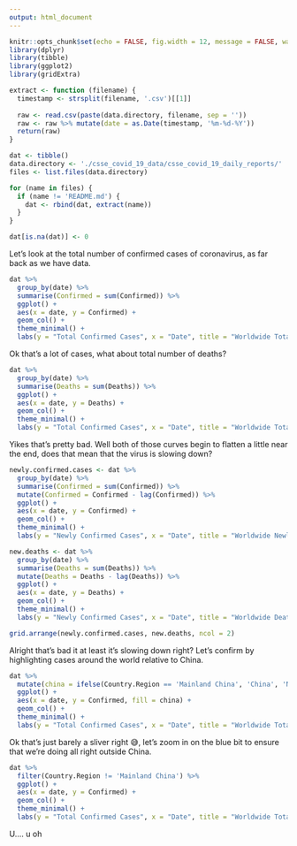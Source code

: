 ```yaml
---
output: html_document
---
```


```r
knitr::opts_chunk$set(echo = FALSE, fig.width = 12, message = FALSE, warning = FALSE)
library(dplyr)
library(tibble)
library(ggplot2)
library(gridExtra)

extract <- function (filename) {
  timestamp <- strsplit(filename, '.csv')[[1]]
  
  raw <- read.csv(paste(data.directory, filename, sep = ''))
  raw <- raw %>% mutate(date = as.Date(timestamp, '%m-%d-%Y'))
  return(raw)
}

dat <- tibble()
data.directory <- './csse_covid_19_data/csse_covid_19_daily_reports/'
files <- list.files(data.directory)

for (name in files) {
  if (name != 'README.md') {
    dat <- rbind(dat, extract(name))
  }
}

dat[is.na(dat)] <- 0
```

Let's look at the total number of confirmed cases of coronavirus, as far back as we have data.


```r
dat %>%
  group_by(date) %>%
  summarise(Confirmed = sum(Confirmed)) %>%
  ggplot() +
  aes(x = date, y = Confirmed) +
  geom_col() +
  theme_minimal() +
  labs(y = "Total Confirmed Cases", x = "Date", title = "Worldwide Total Confirmed Cases")
```

Ok that's a lot of cases, what about total number of deaths?

```r
dat %>%
  group_by(date) %>%
  summarise(Deaths = sum(Deaths)) %>%
  ggplot() +
  aes(x = date, y = Deaths) +
  geom_col() +
  theme_minimal() +
  labs(y = "Total Confirmed Cases", x = "Date", title = "Worldwide Total Deaths")
```

Yikes that's pretty bad. Well both of those curves begin to flatten a little near the end, does that mean that the virus is slowing down?

```r
newly.confirmed.cases <- dat %>%
  group_by(date) %>%
  summarise(Confirmed = sum(Confirmed)) %>%
  mutate(Confirmed = Confirmed - lag(Confirmed)) %>%
  ggplot() +
  aes(x = date, y = Confirmed) +
  geom_col() +
  theme_minimal() +
  labs(y = "Newly Confirmed Cases", x = "Date", title = "Worldwide Newly Confirmed Cases")

new.deaths <- dat %>%
  group_by(date) %>%
  summarise(Deaths = sum(Deaths)) %>%
  mutate(Deaths = Deaths - lag(Deaths)) %>%
  ggplot() +
  aes(x = date, y = Deaths) +
  geom_col() +
  theme_minimal() +
  labs(y = "Newly Confirmed Cases", x = "Date", title = "Worldwide Deaths Per Day")

grid.arrange(newly.confirmed.cases, new.deaths, ncol = 2)
```

Alright that's bad it at least it's slowing down right? Let's confirm by highlighting cases around the world relative to China.

```r
dat %>%
  mutate(china = ifelse(Country.Region == 'Mainland China', 'China', 'Not China')) %>%
  ggplot() +
  aes(x = date, y = Confirmed, fill = china) +
  geom_col() +
  theme_minimal() +
  labs(y = "Total Confirmed Cases", x = "Date", title = "Worldwide Total Confirmed Cases, outside of China")
```

Ok that's just barely a sliver right 😅, let's zoom in on the blue bit to ensure that we're doing all right outside China.

```r
dat %>%
  filter(Country.Region != 'Mainland China') %>%
  ggplot() +
  aes(x = date, y = Confirmed) +
  geom_col() +
  theme_minimal() +
  labs(y = "Total Confirmed Cases", x = "Date", title = "Worldwide Total Confirmed Cases, outside of China")
```

U.... u oh